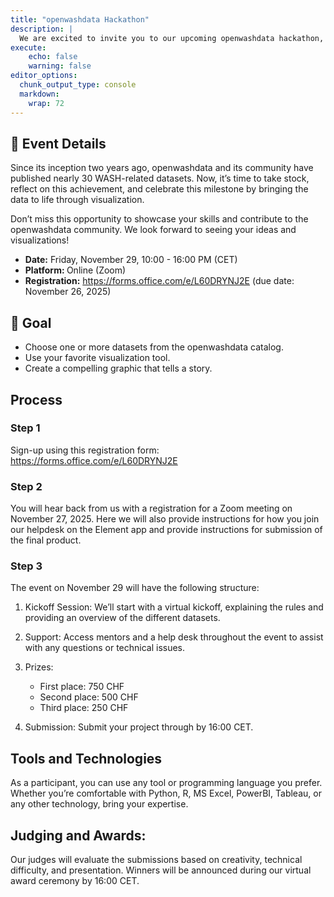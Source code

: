 ```yaml
---
title: "openwashdata Hackathon"
description: |
  We are excited to invite you to our upcoming openwashdata hackathon, a fully online event dedicated to creating compelling visualizations using open data on water, sanitation, and hygiene (WASH) with prizes worth a total of 1500 CHF!
execute:
    echo: false
    warning: false
editor_options: 
  chunk_output_type: console
  markdown: 
    wrap: 72
---
```


## 📆 Event Details

Since its inception two years ago, openwashdata and its community have published nearly 30 WASH-related datasets. Now, it's time to take stock, reflect on this achievement, and celebrate this milestone by bringing the data to life through visualization.

Don’t miss this opportunity to showcase your skills and contribute to the openwashdata community. We look forward to seeing your ideas and visualizations!

-   **Date:** Friday, November 29, 10:00 - 16:00 PM (CET) 
-   **Platform: ** Online (Zoom)
-   **Registration:** <https://forms.office.com/e/L60DRYNJ2E> (due date: November 26, 2025)

## 🏁 Goal

- Choose one or more datasets from the openwashdata catalog.
- Use your favorite visualization tool.
- Create a compelling graphic that tells a story.

## Process

### Step 1

Sign-up using this registration form: <https://forms.office.com/e/L60DRYNJ2E>

### Step 2

You will hear back from us with a registration for a Zoom meeting on November 27, 2025. Here we will also provide instructions for how you join our helpdesk on the Element app and provide instructions for submission of the final product. 

### Step 3

The event on November 29 will have the following structure:

1. Kickoff Session: We'll start with a virtual kickoff, explaining the rules and providing an overview of the different datasets.

2. Support: Access mentors and a help desk throughout the event to assist with any questions or technical issues.

3. Prizes:
    - First place: 750 CHF
    - Second place: 500 CHF
    - Third place: 250 CHF
    
4. Submission: Submit your project through by 16:00 CET. 

## Tools and Technologies

As a participant, you can use any tool or programming language you prefer. Whether you're comfortable with Python, R, MS Excel, PowerBI, Tableau, or any other technology, bring your expertise.

## Judging and Awards:

Our judges will evaluate the submissions based on creativity, technical difficulty, and presentation. Winners will be announced during our virtual award ceremony by 16:00 CET.


